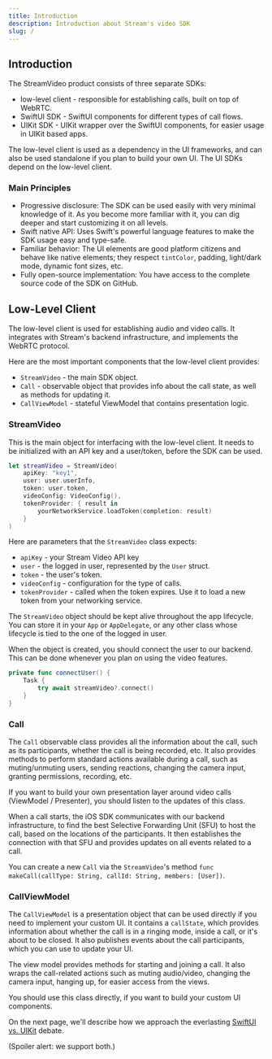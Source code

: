 ```yaml
---
title: Introduction
description: Introduction about Stream's video SDK
slug: /
---
```


## Introduction

The StreamVideo product consists of three separate SDKs:

- low-level client - responsible for establishing calls, built on top of WebRTC.
- SwiftUI SDK - SwiftUI components for different types of call flows.
- UIKit SDK - UIKit wrapper over the SwiftUI components, for easier usage in UIKit based apps.

The low-level client is used as a dependency in the UI frameworks, and can also be used standalone if you plan to build your own UI. The UI SDKs depend on the low-level client.

### Main Principles

- Progressive disclosure: The SDK can be used easily with very minimal knowledge of it. As you become more familiar with it, you can dig deeper and start customizing it on all levels.
- Swift native API: Uses Swift's powerful language features to make the SDK usage easy and type-safe.
- Familiar behavior: The UI elements are good platform citizens and behave like native elements; they respect `tintColor`, padding, light/dark mode, dynamic font sizes, etc.
- Fully open-source implementation: You have access to the complete source code of the SDK on GitHub.

## Low-Level Client

The low-level client is used for establishing audio and video calls. It integrates with Stream's backend infrastructure, and implements the WebRTC protocol.

Here are the most important components that the low-level client provides:

- `StreamVideo` - the main SDK object.
- `Call` - observable object that provides info about the call state, as well as methods for updating it.
- `CallViewModel` - stateful ViewModel that contains presentation logic.

### StreamVideo

This is the main object for interfacing with the low-level client. It needs to be initialized with an API key and a user/token, before the SDK can be used.

```swift
let streamVideo = StreamVideo(
    apiKey: "key1",
    user: user.userInfo,
    token: user.token,
    videoConfig: VideoConfig(),
    tokenProvider: { result in
    	yourNetworkService.loadToken(completion: result)
    }
)
```

Here are parameters that the `StreamVideo` class expects:

- `apiKey` - your Stream Video API key
- `user` - the logged in user, represented by the `User` struct.
- `token` - the user's token.
- `videoConfig` - configuration for the type of calls.
- `tokenProvider` - called when the token expires. Use it to load a new token from your networking service.

The `StreamVideo` object should be kept alive throughout the app lifecycle. You can store it in your `App` or `AppDelegate`, or any other class whose lifecycle is tied to the one of the logged in user.

When the object is created, you should connect the user to our backend. This can be done whenever you plan on using the video features.

```swift
private func connectUser() {
    Task {
        try await streamVideo?.connect()
    }
}
```

### Call

The `Call` observable class provides all the information about the call, such as its participants, whether the call is being recorded, etc. It also provides methods to perform standard actions available during a call, such as muting/unmuting users, sending reactions, changing the camera input, granting permissions, recording, etc.

If you want to build your own presentation layer around video calls (ViewModel / Presenter), you should listen to the updates of this class.

When a call starts, the iOS SDK communicates with our backend infrastructure, to find the best Selective Forwarding Unit (SFU) to host the call, based on the locations of the participants. It then establishes the connection with that SFU and provides updates on all events related to a call.

You can create a new `Call` via the `StreamVideo`'s method `func makeCall(callType: String, callId: String, members: [User])`.

### CallViewModel

The `CallViewModel` is a presentation object that can be used directly if you need to implement your custom UI. It contains a `callState`, which provides information about whether the call is in a ringing mode, inside a call, or it's about to be closed. It also publishes events about the call participants, which you can use to update your UI.

The view model provides methods for starting and joining a call. It also wraps the call-related actions such as muting audio/video, changing the camera input, hanging up, for easier access from the views.

You should use this class directly, if you want to build your custom UI components.

On the next page, we'll describe how we approach the everlasting [SwiftUI vs. UIKit](./swiftui-vs-uikit.md) debate.

(Spoiler alert: we support both.)
